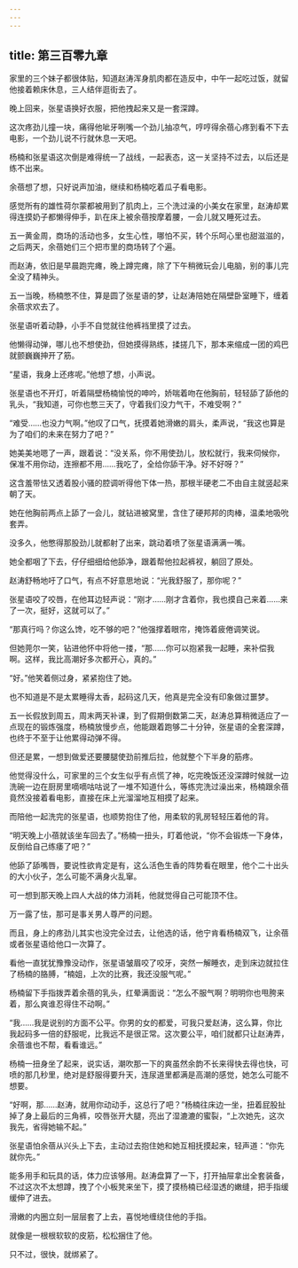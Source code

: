 ```yaml
---
---
---
```

title: 第三百零九章
---




家里的三个妹子都很体贴，知道赵涛浑身肌肉都在造反中，中午一起吃过饭，就留他接着赖床休息，三人结伴逛街去了。

晚上回来，张星语换好衣服，把他拽起来又是一套深蹲。

这次疼劲儿撞一块，痛得他呲牙咧嘴一个劲儿抽凉气，哼哼得余蓓心疼到看不下去电影，一个劲儿说不行就休息一天吧。

杨楠和张星语这次倒是难得统一了战线，一起表态，这一关坚持不过去，以后还是练不出来。

余蓓想了想，只好说声加油，继续和杨楠吃着瓜子看电影。

感觉所有的雄性荷尔蒙都被用到了肌肉上，三个洗过澡的小美女在家里，赵涛却累得连摸奶子都懒得伸手，趴在床上被余蓓按摩着腰，一会儿就又睡死过去。

五一黄金周，商场的活动也多，女生心性，哪怕不买，转个乐呵心里也甜滋滋的，之后两天，余蓓她们三个把市里的商场转了个遍。

而赵涛，依旧是早晨跑完瘫，晚上蹲完瘫，除了下午稍微玩会儿电脑，别的事儿完全没了精神头。

五一当晚，杨楠憋不住，算是圆了张星语的梦，让赵涛陪她在隔壁卧室睡下，缠着余蓓求欢去了。

张星语听着动静，小手不自觉就往他裤裆里摸了过去。

他懒得动弹，哪儿也不想使劲，但她摸得熟练，揉搓几下，那本来缩成一团的鸡巴就颤巍巍抻开了筋。

“星语，我身上还疼呢。”他想了想，小声说。

张星语也不开灯，听着隔壁杨楠愉悦的呻吟，娇喘着吻在他胸前，轻轻舔了舔他的乳头，“我知道，可你也憋三天了，守着我们没力气干，不难受啊？”

“难受……也没力气啊。”他叹了口气，抚摸着她滑嫩的肩头，柔声说，“我这也算是为了咱们的未来在努力了吧？”

她美美地嗯了一声，跟着说：“没关系，你不用使劲儿，放松就行，我来伺候你，保准不用你动，连擦都不用……我吃了，全给你舔干净。好不好呀？”

这含羞带怯又透着股小骚的腔调听得他下体一热，那根半硬老二不由自主就竖起来朝了天。

她在他胸前两点上舔了一会儿，就钻进被窝里，含住了硬邦邦的肉棒，温柔地吸吮套弄。

没多久，他憋得那股劲儿就都射了出来，跳动着喷了张星语满满一嘴。

她全都咽了下去，仔仔细细给他舔净，跟着帮他拉起裤衩，躺回了原处。

赵涛舒畅地吁了口气，有点不好意思地说：“光我舒服了，那你呢？”

张星语咬了咬唇，在他耳边轻声说：“刚才……刚才含着你，我也摸自己来着……来了一次，挺好，这就可以了。”

“那真行吗？你这么馋，吃不够的吧？”他强撑着眼帘，掩饰着疲倦调笑说。

但她莞尔一笑，钻进他怀中将他一搂，“那……你可以抱紧我一起睡，来补偿我啊。这样，我比高潮好多次都开心，真的。”

“好。”他笑着侧过身，紧紧抱住了她。

也不知道是不是太累睡得太香，起码这几天，他真是完全没有印象做过噩梦。

五一长假放到周五，周末两天补课，到了假期倒数第二天，赵涛总算稍微适应了一点现在的锻炼强度，杨楠放慢步点，他能跟着跑够二十分钟，张星语的全套深蹲，也终于不至于让他累得动弹不得。

但还是累，一想到做爱还要腰腿使劲前推后拉，他就整个下半身的筋疼。

他觉得没什么，可家里的三个女生似乎有点慌了神，吃完晚饭还没深蹲时候就一边洗碗一边在厨房里嘀嘀咕咕说了一堆不知道什么，等练完洗过澡出来，杨楠跟余蓓竟然没接着看电影，直接在床上光溜溜地互相摸了起来。

而陪他一起洗完的张星语，也顺势抱住了他，用柔软的乳房轻轻压着他的背。

“明天晚上小蓓就该坐车回去了。”杨楠一扭头，盯着他说，“你不会锻炼一下身体，反倒给自己练痿了吧？”

他舔了舔嘴唇，要说性欲肯定是有，这么活色生香的阵势看在眼里，他个二十出头的大小伙子，怎么可能不满身火乱窜。

可一想到那天晚上四人大战的体力消耗，他就觉得自己可能顶不住。

万一露了怯，那可是事关男人尊严的问题。

而且，身上的疼劲儿其实也没完全过去，让他选的话，他宁肯看杨楠双飞，让余蓓或者张星语给他口一次算了。

看他一直犹犹豫豫没动作，张星语皱眉咬了咬牙，突然一解睡衣，走到床边就拉住了杨楠的胳膊，“楠姐，上次的比赛，我还没服气呢。”

杨楠留下手指拨弄着余蓓的乳头，红晕满面说：“怎么不服气啊？明明你也甩胯来着，那么爽谁忍得住不动啊。”

“我……我是说别的方面不公平。你男的女的都爱，可我只爱赵涛，这么算，你比我起码多一倍的舒服呢，比我远不是很正常。这次要公平，咱们就都只让赵涛弄，余蓓谁也不帮，看看谁远。”

杨楠一扭身坐了起来，说实话，潮吹那一下的爽虽然余韵不长来得快去得也快，可喷的那几秒里，绝对是舒服得要升天，连尿道里都满是高潮的感觉，她怎么可能不想要。

“好啊，那……赵涛，就用你动动手，这总行了吧？”杨楠往床边一坐，扭着屁股扯掉了身上最后的三角裤，咬唇张开大腿，亮出了湿漉漉的蜜裂，“上次她先，这次我先，省得她输不起。”

张星语怕余蓓从兴头上下去，主动过去抱住她和她互相抚摸起来，轻声道：“你先就你先。”

能多用手和玩具的话，体力应该够用。赵涛盘算了一下，打开抽屉拿出全套装备，不过这次不太想蹲，拽了个小板凳来坐下，摸了摸杨楠已经湿透的嫩缝，把手指缓缓伸了进去。

滑嫩的内圈立刻一层层套了上去，喜悦地缠绕住他的手指。

就像是一根根软软的皮筋，松松捆住了他。

只不过，很快，就绑紧了。